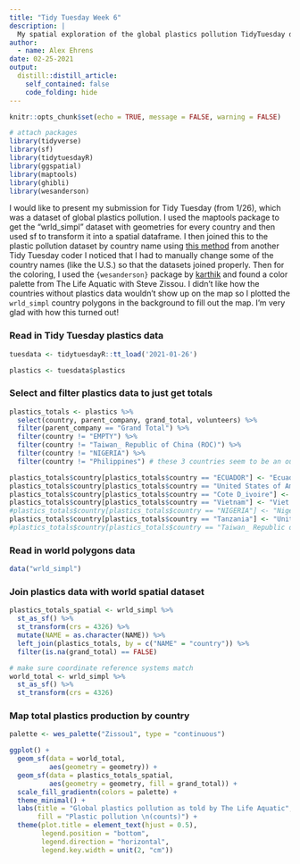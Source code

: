 ```yaml
---
title: "Tidy Tuesday Week 6"
description: |
  My spatial exploration of the global plastics pollution TidyTuesday dataset.
author:
  - name: Alex Ehrens
date: 02-25-2021
output:
  distill::distill_article:
    self_contained: false
    code_folding: hide
---
```


```r
knitr::opts_chunk$set(echo = TRUE, message = FALSE, warning = FALSE)

# attach packages
library(tidyverse)
library(sf)
library(tidytuesdayR)
library(ggspatial)
library(maptools)
library(ghibli)
library(wesanderson)
```

I would like to present my submission for Tidy Tuesday (from 1/26), which was a dataset of global plastics pollution. I used the maptools package to get the "wrld_simpl" dataset with geometries for every country and then used sf to transform it into a spatial dataframe. I then joined this to the plastic pollution dataset by country name using [this method](https://github.com/Z3tt/TidyTuesday/blob/master/R/2019_21_PlasticWaste.Rmd) from another Tidy Tuesday coder I noticed that I had to manually change some of the country names (like the U.S.) so that the datasets joined properly. Then for the coloring, I used the `{wesanderson}` package by [karthik](https://github.com/karthik/wesanderson) and found a color palette from The Life Aquatic with Steve Zissou. I didn't like how the countries without plastics data wouldn't show up on the map so I plotted the `wrld_simpl` country polygons in the background to fill out the map. I'm very glad with how this turned out!

### Read in Tidy Tuesday plastics data
```r
tuesdata <- tidytuesdayR::tt_load('2021-01-26')

plastics <- tuesdata$plastics
```

### Select and filter plastics data to just get totals
```r
plastics_totals <- plastics %>% 
  select(country, parent_company, grand_total, volunteers) %>% 
  filter(parent_company == "Grand Total") %>% 
  filter(country != "EMPTY") %>% 
  filter(country != "Taiwan_ Republic of China (ROC)") %>% 
  filter(country != "NIGERIA") %>% 
  filter(country != "Philippines") # these 3 countries seem to be an outlier that is way too high

plastics_totals$country[plastics_totals$country == "ECUADOR"] <- "Ecuador"
plastics_totals$country[plastics_totals$country == "United States of America"] <- "United States"
plastics_totals$country[plastics_totals$country == "Cote D_ivoire"] <- "Cote d'Ivoire"
plastics_totals$country[plastics_totals$country == "Vietnam"] <- "Viet Nam"
#plastics_totals$country[plastics_totals$country == "NIGERIA"] <- "Nigeria"
plastics_totals$country[plastics_totals$country == "Tanzania"] <- "United Republic of Tanzania"
#plastics_totals$country[plastics_totals$country == "Taiwan_ Republic of China (ROC)"] <- "Taiwan"
```

### Read in world polygons data
```r
data("wrld_simpl")
```

### Join plastics data with world spatial dataset
```r
plastics_totals_spatial <- wrld_simpl %>% 
  st_as_sf() %>% 
  st_transform(crs = 4326) %>% 
  mutate(NAME = as.character(NAME)) %>% 
  left_join(plastics_totals, by = c("NAME" = "country")) %>% 
  filter(is.na(grand_total) == FALSE)

# make sure coordinate reference systems match
world_total <- wrld_simpl %>% 
  st_as_sf() %>% 
  st_transform(crs = 4326)
```

### Map total plastics production by country
```r
palette <- wes_palette("Zissou1", type = "continuous")

ggplot() +
  geom_sf(data = world_total,
          aes(geometry = geometry)) +
  geom_sf(data = plastics_totals_spatial,
          aes(geometry = geometry, fill = grand_total)) +
  scale_fill_gradientn(colors = palette) +
  theme_minimal() +
  labs(title = "Global plastics pollution as told by The Life Aquatic",
       fill = "Plastic pollution \n(counts)") +
  theme(plot.title = element_text(hjust = 0.5),
        legend.position = "bottom",
        legend.direction = "horizontal",
        legend.key.width = unit(2, "cm"))
```

